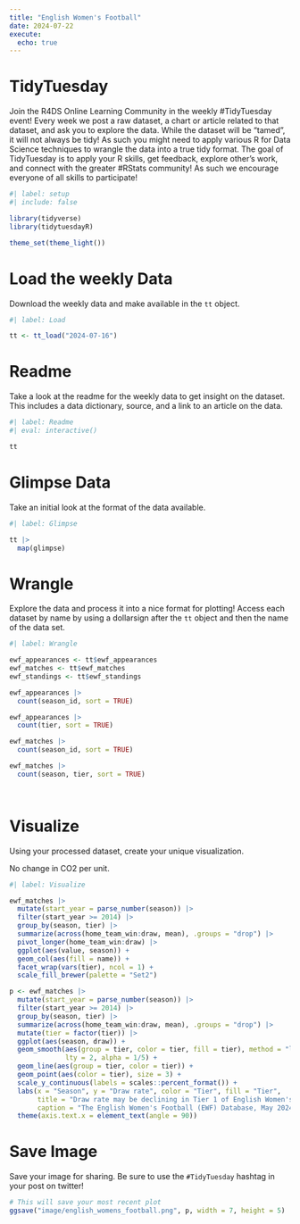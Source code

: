 ```yaml
---
title: "English Women's Football"
date: 2024-07-22
execute: 
  echo: true
---
```


# TidyTuesday

Join the R4DS Online Learning Community in the weekly #TidyTuesday event!
Every week we post a raw dataset, a chart or article related to that dataset, and ask you to explore the data.
While the dataset will be “tamed”, it will not always be tidy! As such you might need to apply various R for Data Science techniques to wrangle the data into a true tidy format.
The goal of TidyTuesday is to apply your R skills, get feedback, explore other’s work, and connect with the greater #RStats community!
As such we encourage everyone of all skills to participate!

```r
#| label: setup
#| include: false

library(tidyverse)
library(tidytuesdayR)

theme_set(theme_light())
```

# Load the weekly Data

Download the weekly data and make available in the `tt` object.

```r
#| label: Load

tt <- tt_load("2024-07-16")
```

# Readme

Take a look at the readme for the weekly data to get insight on the dataset.
This includes a data dictionary, source, and a link to an article on the data.

```r
#| label: Readme
#| eval: interactive()

tt

```

# Glimpse Data

Take an initial look at the format of the data available.

```r
#| label: Glimpse

tt |> 
  map(glimpse)

```

# Wrangle

Explore the data and process it into a nice format for plotting! Access each dataset by name by using a dollarsign after the `tt` object and then the name of the data set.

```r
#| label: Wrangle

ewf_appearances <- tt$ewf_appearances
ewf_matches <- tt$ewf_matches
ewf_standings <- tt$ewf_standings
```

```r
ewf_appearances |> 
  count(season_id, sort = TRUE)

ewf_appearances |> 
  count(tier, sort = TRUE)

ewf_matches |> 
  count(season_id, sort = TRUE)

ewf_matches |> 
  count(season, tier, sort = TRUE)

  
```

# Visualize

Using your processed dataset, create your unique visualization.

No change in CO2 per unit.

```r
#| label: Visualize

ewf_matches |> 
  mutate(start_year = parse_number(season)) |> 
  filter(start_year >= 2014) |> 
  group_by(season, tier) |> 
  summarize(across(home_team_win:draw, mean), .groups = "drop") |> 
  pivot_longer(home_team_win:draw) |> 
  ggplot(aes(value, season)) +
  geom_col(aes(fill = name)) +
  facet_wrap(vars(tier), ncol = 1) +
  scale_fill_brewer(palette = "Set2")
```

```r

p <- ewf_matches |> 
  mutate(start_year = parse_number(season)) |> 
  filter(start_year >= 2014) |> 
  group_by(season, tier) |> 
  summarize(across(home_team_win:draw, mean), .groups = "drop") |> 
  mutate(tier = factor(tier)) |> 
  ggplot(aes(season, draw)) +
  geom_smooth(aes(group = tier, color = tier, fill = tier), method = "lm",
              lty = 2, alpha = 1/5) +
  geom_line(aes(group = tier, color = tier)) +
  geom_point(aes(color = tier), size = 3) +
  scale_y_continuous(labels = scales::percent_format()) +
  labs(x = "Season", y = "Draw rate", color = "Tier", fill = "Tier",
       title = "Draw rate may be declining in Tier 1 of English Women's Football",
       caption = "The English Women's Football (EWF) Database, May 2024") +
  theme(axis.text.x = element_text(angle = 90))
```

# Save Image

Save your image for sharing. Be sure to use the `#TidyTuesday` hashtag in your post on twitter! 

```r

# This will save your most recent plot
ggsave("image/english_womens_football.png", p, width = 7, height = 5)
```

